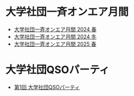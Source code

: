 # 大学社団一斉オンエア月間

- [大学社団一斉オンエア月間 2024 春](/univ_onair_together/202405)
- [大学社団一斉オンエア月間 2024 冬](/univ_onair_together/202411)
- [大学社団一斉オンエア月間 2025 春](/univ_onair_together/202505)

# 大学社団QSOパーティ

- [第1回 大学社団QSOパーティ](/univ_onair_together/202511)
